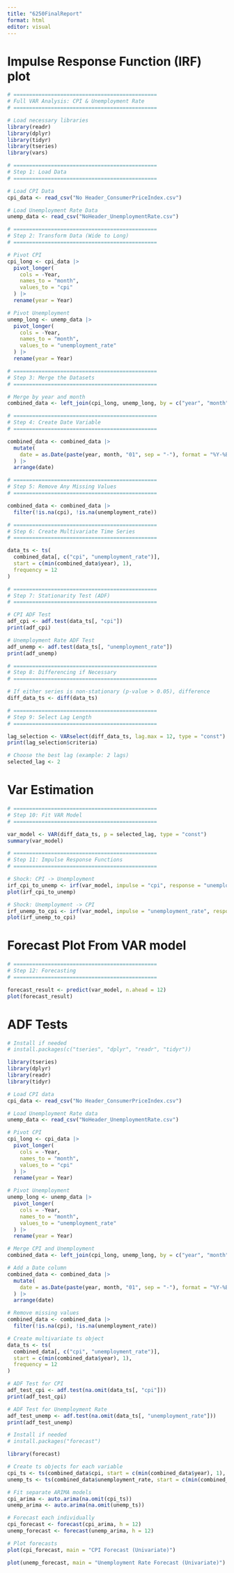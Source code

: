 ```yaml
---
title: "6250FinalReport"
format: html
editor: visual
---
```


# Impulse Response Function (IRF) plot 
```r
# ==============================================
# Full VAR Analysis: CPI & Unemployment Rate
# ==============================================

# Load necessary libraries
library(readr)
library(dplyr)
library(tidyr)
library(tseries)
library(vars)
```


```r
# ==============================================
# Step 1: Load Data
# ==============================================

# Load CPI Data
cpi_data <- read_csv("No Header_ConsumerPriceIndex.csv")

# Load Unemployment Rate Data
unemp_data <- read_csv("NoHeader_UnemploymentRate.csv")
```


```r
# ==============================================
# Step 2: Transform Data (Wide to Long)
# ==============================================

# Pivot CPI
cpi_long <- cpi_data |>
  pivot_longer(
    cols = -Year,
    names_to = "month",
    values_to = "cpi"
  ) |>
  rename(year = Year)

# Pivot Unemployment
unemp_long <- unemp_data |>
  pivot_longer(
    cols = -Year,
    names_to = "month",
    values_to = "unemployment_rate"
  ) |>
  rename(year = Year)
```


```r
# ==============================================
# Step 3: Merge the Datasets
# ==============================================

# Merge by year and month
combined_data <- left_join(cpi_long, unemp_long, by = c("year", "month"))
```


```r
# ==============================================
# Step 4: Create Date Variable
# ==============================================

combined_data <- combined_data |>
  mutate(
    date = as.Date(paste(year, month, "01", sep = "-"), format = "%Y-%B-%d")
  ) |>
  arrange(date)
```


```r
# ==============================================
# Step 5: Remove Any Missing Values
# ==============================================

combined_data <- combined_data |>
  filter(!is.na(cpi), !is.na(unemployment_rate))
```


```r
# ==============================================
# Step 6: Create Multivariate Time Series
# ==============================================

data_ts <- ts(
  combined_data[, c("cpi", "unemployment_rate")],
  start = c(min(combined_data$year), 1),
  frequency = 12
)
```


```r
# ==============================================
# Step 7: Stationarity Test (ADF)
# ==============================================

# CPI ADF Test
adf_cpi <- adf.test(data_ts[, "cpi"])
print(adf_cpi)
```


```r
# Unemployment Rate ADF Test
adf_unemp <- adf.test(data_ts[, "unemployment_rate"])
print(adf_unemp)
```


```r
# ==============================================
# Step 8: Differencing if Necessary
# ==============================================

# If either series is non-stationary (p-value > 0.05), difference
diff_data_ts <- diff(data_ts)
```


```r
# ==============================================
# Step 9: Select Lag Length
# ==============================================

lag_selection <- VARselect(diff_data_ts, lag.max = 12, type = "const")
print(lag_selection$criteria)
```


```r
# Choose the best lag (example: 2 lags)
selected_lag <- 2
```

# Var Estimation
```r
# ==============================================
# Step 10: Fit VAR Model
# ==============================================

var_model <- VAR(diff_data_ts, p = selected_lag, type = "const")
summary(var_model)
```


```r
# ==============================================
# Step 11: Impulse Response Functions
# ==============================================

# Shock: CPI -> Unemployment
irf_cpi_to_unemp <- irf(var_model, impulse = "cpi", response = "unemployment_rate", boot = TRUE)
plot(irf_cpi_to_unemp)
```


```r
# Shock: Unemployment -> CPI
irf_unemp_to_cpi <- irf(var_model, impulse = "unemployment_rate", response = "cpi", boot = TRUE)
plot(irf_unemp_to_cpi)
```

# Forecast Plot From VAR model 
```r
# ==============================================
# Step 12: Forecasting
# ==============================================

forecast_result <- predict(var_model, n.ahead = 12)
plot(forecast_result)
```

# ADF Tests
```r
# Install if needed
# install.packages(c("tseries", "dplyr", "readr", "tidyr"))

library(tseries)
library(dplyr)
library(readr)
library(tidyr)

```

```r
# Load CPI data
cpi_data <- read_csv("No Header_ConsumerPriceIndex.csv")

# Load Unemployment Rate data
unemp_data <- read_csv("NoHeader_UnemploymentRate.csv")
```


```r
# Pivot CPI
cpi_long <- cpi_data |>
  pivot_longer(
    cols = -Year,
    names_to = "month",
    values_to = "cpi"
  ) |>
  rename(year = Year)
```


```r
# Pivot Unemployment
unemp_long <- unemp_data |>
  pivot_longer(
    cols = -Year,
    names_to = "month",
    values_to = "unemployment_rate"
  ) |>
  rename(year = Year)
```


```r
# Merge CPI and Unemployment
combined_data <- left_join(cpi_long, unemp_long, by = c("year", "month"))
```


```r
# Add a Date column
combined_data <- combined_data |>
  mutate(
    date = as.Date(paste(year, month, "01", sep = "-"), format = "%Y-%B-%d")
  ) |>
  arrange(date)
```


```r
# Remove missing values
combined_data <- combined_data |>
  filter(!is.na(cpi), !is.na(unemployment_rate))

```
```r
# Create multivariate ts object
data_ts <- ts(
  combined_data[, c("cpi", "unemployment_rate")],
  start = c(min(combined_data$year), 1),
  frequency = 12
)

```

```r
# ADF Test for CPI
adf_test_cpi <- adf.test(na.omit(data_ts[, "cpi"]))
print(adf_test_cpi)
```


```r
# ADF Test for Unemployment Rate
adf_test_unemp <- adf.test(na.omit(data_ts[, "unemployment_rate"]))
print(adf_test_unemp)

```

```r
# Install if needed
# install.packages("forecast")

library(forecast)
```


```r
# Create ts objects for each variable
cpi_ts <- ts(combined_data$cpi, start = c(min(combined_data$year), 1), frequency = 12)
unemp_ts <- ts(combined_data$unemployment_rate, start = c(min(combined_data$year), 1), frequency = 12)
```


```r
# Fit separate ARIMA models
cpi_arima <- auto.arima(na.omit(cpi_ts))
unemp_arima <- auto.arima(na.omit(unemp_ts))

# Forecast each individually
cpi_forecast <- forecast(cpi_arima, h = 12)
unemp_forecast <- forecast(unemp_arima, h = 12)
```


```r
# Plot forecasts
plot(cpi_forecast, main = "CPI Forecast (Univariate)")
```


```r
plot(unemp_forecast, main = "Unemployment Rate Forecast (Univariate)")

```

